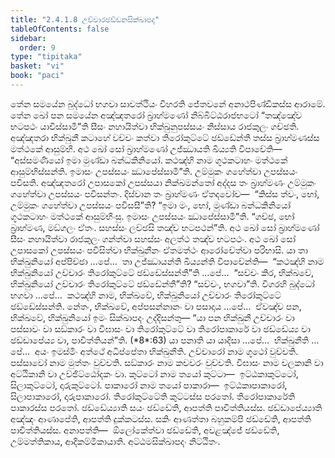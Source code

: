 ```yaml
---
title: "2.4.1.8 උච්චාරඡඩ්ඩනසික්ඛාපද"
tableOfContents: false
sidebar:
  order: 9
type: "tipitaka"
basket: "vi"
book: "paci"
---
```



<DynamicBreadcrumb />

<Division number="824" book="paci">

<Paragraph number="2635" book="paci">
තේන සමයේන බුද්ධෝ භගවා සාවත්ථියං විහරති ජේතවනේ අනාථපිණ්ඩිකස්ස ආරාමේ. තේන ඛෝ පන සමයේන අඤ්ඤතරෝ බ්‍රාහ්මණෝ නිබ්බිට්ඨරාජභටෝ “තඤ්ඤේව භටපථං යාචිස්සාමී”ති සීසං නහායිත්වා භික්ඛුනුපස්සයං නිස්සාය රාජකුලං ගච්ඡති. අඤ්ඤතරා භික්ඛුනී කටාහේ වච්චං කත්වා තිරෝකුට්ටේ ඡඩ්ඩේන්තී තස්ස බ්‍රාහ්මණස්ස මත්ථකේ ආසුම්භි. අථ ඛෝ සෝ බ්‍රාහ්මණෝ උජ්ඣායති ඛිය්‍යති විපාචේති—  “අස්සමණියෝ ඉමා මුණ්ඩා බන්ධකිනියෝ. කථඤ්හි නාම ගූථකටාහං මත්ථකේ ආසුම්භිස්සන්ති. ඉමාසං උපස්සයං ඣාපේස්සාමී”ති. උම්මුකං ගහේත්වා උපස්සයං පවිසති. අඤ්ඤතරෝ උපාසකෝ උපස්සයා නික්ඛමන්තෝ අද්දස තං බ්‍රාහ්මණං උම්මුකං ගහේත්වා උපස්සයං පවිසන්තං. දිස්වාන තං බ්‍රාහ්මණං ඒතදවෝච—  “කිස්ස ත්වං, භෝ, උම්මුකං ගහේත්වා උපස්සයං පවිසසී”ති? “ඉමා මං, භෝ, මුණ්ඩා බන්ධකිනියෝ ගූථකටාහං මත්ථකේ ආසුම්භිංසු. ඉමාසං උපස්සයං ඣාපේස්සාමී”ති. “ගච්ඡ, භෝ බ්‍රාහ්මණ, මඞ්ගලං ඒතං. සහස්සං ලච්ඡසි තඤ්ච භටපථන්”ති. අථ ඛෝ සෝ බ්‍රාහ්මණෝ සීසං නහායිත්වා රාජකුලං ගන්ත්වා සහස්සං අලත්ථ තඤ්ච භටපථං.
</Paragraph>

<Paragraph number="2636" book="paci">
අථ ඛෝ සෝ උපාසකෝ උපස්සයං පවිසිත්වා භික්ඛුනීනං ඒතමත්ථං ආරෝචේත්වා පරිභාසි. යා තා භික්ඛුනියෝ අප්පිච්ඡා …පේ…  තා උජ්ඣායන්ති ඛිය්‍යන්ති විපාචේන්ති—  “කථඤ්හි නාම භික්ඛුනියෝ උච්චාරං තිරෝකුට්ටේ ඡඩ්ඩේස්සන්තී”ති …පේ…  “සච්චං කිර, භික්ඛවේ, භික්ඛුනියෝ උච්චාරං තිරෝකුට්ටේ ඡඩ්ඩේන්තී”ති? “සච්චං, භගවා”ති. විගරහි බුද්ධෝ භගවා …පේ…  කථඤ්හි නාම, භික්ඛවේ, භික්ඛුනියෝ උච්චාරං තිරෝකුට්ටේ ඡඩ්ඩේස්සන්ති. නේතං, භික්ඛවේ, අප්පසන්නානං වා පසාදාය …පේ…  ඒවඤ්ච පන, භික්ඛවේ, භික්ඛුනියෝ ඉමං සික්ඛාපදං උද්දිසන්තු—
</Paragraph>

</Division>
<Division number="825" book="paci">

<Paragraph number="2637" book="paci">
<Emphasis>“යා පන භික්ඛුනී උච්චාරං වා පස්සාවං වා සඞ්කාරං වා විඝාසං වා තිරෝකුට්ටේ වා තිරෝපාකාරේ වා ඡඩ්ඩේය්‍ය වා ඡඩ්ඩාපේය්‍ය වා, පාචිත්තියන්”</Emphasis>ති. (*8*:<Emphasis>63</Emphasis>)
</Paragraph>

</Division>
<Division number="826" book="paci">

<Paragraph number="2638" book="paci">
<Emphasis>යා පනා</Emphasis>ති යා යාදිසා …පේ…  <Emphasis>භික්ඛුනී</Emphasis>ති …පේ…  අයං ඉමස්මිං අත්ථේ අධිප්පේතා භික්ඛුනීති.
</Paragraph>

<Paragraph number="2639" book="paci">
<Emphasis>උච්චාරෝ</Emphasis> නාම ගූථෝ වුච්චති. <Emphasis>පස්සාවෝ</Emphasis> නාම මුත්තං වුච්චති.
</Paragraph>

<Paragraph number="2640" book="paci">
<Emphasis>සඞ්කාරං</Emphasis> නාම කචවරං වුච්චති.
</Paragraph>

<Paragraph number="2641" book="paci">
<Emphasis>විඝාසං</Emphasis> නාම චලකානි වා අට්ඨිකානි වා උච්ඡිට්ඨෝදකං වා.
</Paragraph>

<Paragraph number="2642" book="paci">
<Emphasis>කුට්ටෝ</Emphasis> නාම තයෝ කුට්ටා—  ඉට්ඨකාකුට්ටෝ, සිලාකුට්ටෝ, දාරුකුට්ටෝ.
</Paragraph>

<Paragraph number="2643" book="paci">
<Emphasis>පාකාරෝ</Emphasis> නාම තයෝ පාකාරා—  ඉට්ඨකාපාකාරෝ, සිලාපාකාරෝ, දාරුපාකාරෝ.
</Paragraph>

<Paragraph number="2644" book="paci">
<Emphasis>තිරෝකුට්ටේ</Emphasis>ති කුට්ටස්ස පරතෝ. <Emphasis>තිරෝපාකාරේ</Emphasis>ති පාකාරස්ස පරතෝ.
</Paragraph>

<Paragraph number="2645" book="paci">
<Emphasis>ඡඩ්ඩේය්‍යා</Emphasis>ති සයං ඡඩ්ඩේති, ආපත්ති පාචිත්තියස්ස.
</Paragraph>

<Paragraph number="2646" book="paci">
<Emphasis>ඡඩ්ඩාපේය්‍යා</Emphasis>ති අඤ්ඤං ආණාපේති, ආපත්ති දුක්කටස්ස. සකිං ආණත්තා බහුකම්පි ඡඩ්ඩේති, ආපත්ති පාචිත්තියස්ස.
</Paragraph>

</Division>
<Division number="827" book="paci">

<Paragraph number="2647" book="paci">
අනාපත්ති—  ඕලෝකේත්වා ඡඩ්ඩේති, අවළඤ්ජේ ඡඩ්ඩේති, උම්මත්තිකාය, ආදිකම්මිකායාති.

</Paragraph>
</Division>

<Paragraph number="2648" type="center" book="paci">
අට්ඨමසික්ඛාපදං නිට්ඨිතං.
</Paragraph>